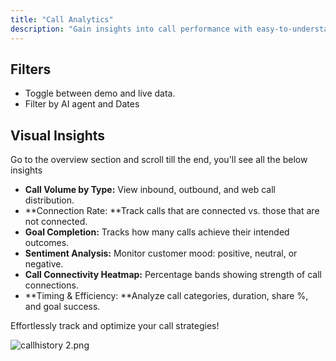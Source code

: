 ```yaml
---
title: "Call Analytics"
description: "Gain insights into call performance with easy-to-understand metrics and filters."
---
```


## **Filters**

- Toggle between demo and live data.
- Filter by AI agent and Dates

## **Visual Insights**

Go to the overview section and scroll till the end, you'll see all the below insights

- **Call Volume by Type:** View inbound, outbound, and web call distribution.
- **Connection Rate: **Track calls that are connected vs. those that are not connected.
- **Goal Completion:** Tracks how many calls achieve their intended outcomes.
- **Sentiment Analysis:** Monitor customer mood: positive, neutral, or negative.
- **Call Connectivity Heatmap:** Percentage bands showing strength of call connections.
- **Timing & Efficiency: **Analyze call categories, duration, share %, and goal success.

Effortlessly track and optimize your call strategies!

![callhistory 2.png](/images/callhistory2.png)
